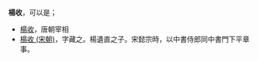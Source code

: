 '''楊收'''，可以是；
* [[楊收|楊收]]，唐朝宰相
* [[楊收_(宋朝)|楊收 (宋朝)]]，字藏之。楊遺直之子。宋懿宗時，以中書侍郎同中書門下平章事。

{{Disambig|Cat=二字杨姓人名消歧义|shou}}